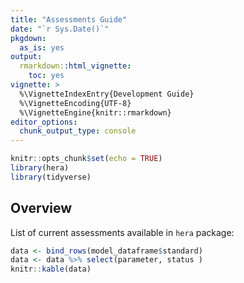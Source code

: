 ```yaml
---
title: "Assessments Guide"
date: "`r Sys.Date()`"
pkgdown:
  as_is: yes
output: 
  rmarkdown::html_vignette:
    toc: yes
vignette: >
  %\VignetteIndexEntry{Development Guide}
  %\VignetteEncoding{UTF-8}  
  %\VignetteEngine{knitr::rmarkdown}
editor_options: 
  chunk_output_type: console
---
```


```r
knitr::opts_chunk$set(echo = TRUE)
library(hera)
library(tidyverse)
```

## Overview

List of current assessments available in `hera` package:

```r

data <- bind_rows(model_dataframe$standard)
data <- data %>% select(parameter, status )
knitr::kable(data)
```


